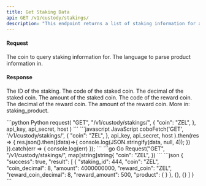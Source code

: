 ```yaml
---
title: Get Staking Data
api: GET /v1/custody/stakings/ 
description: "This endpoint returns a list of staking information for a given coin and language. The response includes staking ID, coin, decimal, amount, reward coin, reward coin decimal, reward amount, and product information. The product information is parsed based on the language parameter."
---
```

#### Request
<ParamField query="coin" type="String" >The coin to query staking information for.</ParamField>
<ParamField query="language" type="String" >The language to parse product information in.</ParamField>

#### Response
<ResponseField name="staking_id" type="Int" >The ID of the staking.</ResponseField> 
<ResponseField name="coin" type="String" >The code of the staked coin.</ResponseField> 
<ResponseField name="coin_decimal" type="Int" >The decimal of the staked coin.</ResponseField> 
<ResponseField name="amount" type="Int" >The amount of the staked coin.</ResponseField> 
<ResponseField name="reward_coin" type="String" >The code of the reward coin.</ResponseField> 
<ResponseField name="reward_coin_decimal" type="Int" >The decimal of the reward coin.</ResponseField> 
<ResponseField name="reward_amount" type="String" >The amount of the reward coin.</ResponseField>
<ResponseField name="product" type="Dict" >More in: staking_product.</ResponseField>


<RequestExample>
```python Python
request(
    "GET",
    "/v1/custody/stakings/",
    {
        "coin": "ZEL",
    },
    api_key, api_secret, host
)
```
```javascript JavaScript
coboFetch('GET', '/v1/custody/stakings/',
        {
            "coin": "ZEL",
        },
        api_key, api_secret, host
    ).then(res => {
        res.json().then((data)=>{
            console.log(JSON.stringify(data, null, 4));
        })
    }).catch(err => {
        console.log(err)
    });
```
```go Go
Request("GET", "/v1/custody/stakings/", map[string]string{
    "coin": "ZEL",
})
```
</RequestExample>

<ResponseExample>
```json
{
  "success": true,
  "result": [
    {
      "staking_id": 444,
      "coin": "ZEL",
      "coin_decimal": 8,
      "amount": 4000000000,
      "reward_coin": "ZEL",
      "reward_coin_decimal": 8,
      "reward_amount": 500,
      "product": {
      }
    },
    {},
    {}
  ]
}
```
</ResponseExample>
